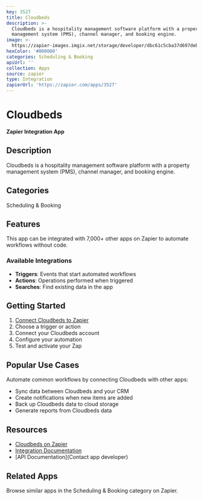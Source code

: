 ```yaml
---
key: 3527
title: Cloudbeds
description: >-
  Cloudbeds is a hospitality management software platform with a property
  management system (PMS), channel manager, and booking engine.
image: >-
  https://zapier-images.imgix.net/storage/developer/dbc61c5cba37d697deb595dfb173be0e_4.png?auto=format%2Ccompress&ixlib=python-3.0.0&q=50
hexColor: '#000000'
categories: Scheduling & Booking
apiUrl: ''
collection: Apps
source: zapier
type: Integration
zapierUrl: 'https://zapier.com/apps/3527'
---
```

# Cloudbeds

**Zapier Integration App**

## Description

Cloudbeds is a hospitality management software platform with a property management system (PMS), channel manager, and booking engine.

## Categories

Scheduling & Booking

## Features

This app can be integrated with 7,000+ other apps on Zapier to automate workflows without code.

### Available Integrations

- **Triggers**: Events that start automated workflows
- **Actions**: Operations performed when triggered
- **Searches**: Find existing data in the app

## Getting Started

1. [Connect Cloudbeds to Zapier](https://zapier.com/apps/3527)
2. Choose a trigger or action
3. Connect your Cloudbeds account
4. Configure your automation
5. Test and activate your Zap

## Popular Use Cases

Automate common workflows by connecting Cloudbeds with other apps:

- Sync data between Cloudbeds and your CRM
- Create notifications when new items are added
- Back up Cloudbeds data to cloud storage
- Generate reports from Cloudbeds data

## Resources

- [Cloudbeds on Zapier](https://zapier.com/apps/3527)
- [Integration Documentation](https://zapier.com/apps/3527/integrations)
- [API Documentation](Contact app developer)

## Related Apps

Browse similar apps in the Scheduling & Booking category on Zapier.
